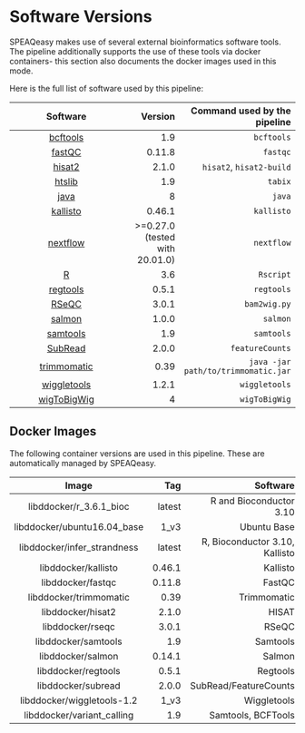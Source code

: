 # Software Versions {#software}

SPEAQeasy makes use of several external bioinformatics software tools. The pipeline additionally supports the use of these tools via docker containers- this section also documents the docker images used in this mode.

Here is the full list of software used by this pipeline:
    
Software | Version | Command used by the pipeline |
|:-------------:| -----:| -----: |
|[bcftools](http://www.htslib.org/download/) | 1.9 | `bcftools` |
|[fastQC](http://www.bioinformatics.babraham.ac.uk/projects/fastqc) | 0.11.8 | `fastqc` |
|[hisat2](https://ccb.jhu.edu/software/hisat2/manual.shtml#obtaining-hisat2) | 2.1.0 | `hisat2`, `hisat2-build` |
|[htslib](http://www.htslib.org/download/) | 1.9 | `tabix` |
|[java](http://www.oracle.com/technetwork/java/javase/downloads/index.html) | 8 | `java` |
|[kallisto](https://pachterlab.github.io/kallisto/source) | 0.46.1 | `kallisto` |
|[nextflow](https://www.nextflow.io/docs/latest/getstarted.html) | >=0.27.0 (tested with 20.01.0) | `nextflow` |
|[R](https://cran.r-project.org/bin/linux/ubuntu/README.html#installation) | 3.6 | `Rscript` |
|[regtools](https://github.com/griffithlab/regtools#installation) | 0.5.1 | `regtools` |
|[RSeQC](http://rseqc.sourceforge.net/#installation) | 3.0.1 | `bam2wig.py`|
|[salmon](http://salmon.readthedocs.io/en/latest/building.html) | 1.0.0 | `salmon` |
|[samtools](http://www.htslib.org/download/) | 1.9 | `samtools` |
|[SubRead](http://bioinf.wehi.edu.au/subread-package/) | 2.0.0 | `featureCounts` |
|[trimmomatic](http://www.usadellab.org/cms/?page=trimmomatic) | 0.39 | `java -jar path/to/trimmomatic.jar` |
|[wiggletools](https://github.com/Ensembl/WiggleTools) | 1.2.1 | `wiggletools` |
|[wigToBigWig](http://hgdownload.cse.ucsc.edu/admin/exe/linux.x86_64/) | 4 | `wigToBigWig` |

## Docker Images

The following container versions are used in this pipeline. These are automatically managed by SPEAQeasy.

| Image | Tag | Software |
|:-------------:| -----:| -----: |
| libddocker/r_3.6.1_bioc | latest | R and Bioconductor 3.10 |
| libddocker/ubuntu16.04_base | 1_v3 | Ubuntu Base |
| libddocker/infer_strandness | latest | R, Bioconductor 3.10, Kallisto |
| libddocker/kallisto | 0.46.1 | Kallisto |
| libddocker/fastqc | 0.11.8  | FastQC |
| libddocker/trimmomatic | 0.39 | Trimmomatic |
| libddocker/hisat2 | 2.1.0 | HISAT |
| libddocker/rseqc | 3.0.1 | RSeQC |
| libddocker/samtools | 1.9 | Samtools |
| libddocker/salmon | 0.14.1 | Salmon |
| libddocker/regtools | 0.5.1 | Regtools |
| libddocker/subread | 2.0.0 | SubRead/FeatureCounts |
| libddocker/wiggletools-1.2 | 1_v3 | Wiggletools |
| libddocker/variant_calling | 1.9 | Samtools, BCFTools |
